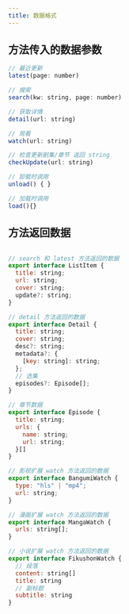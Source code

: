 ```yaml
---
title: 数据格式
---
```


## 方法传入的数据参数

```javascript
// 最近更新
latest(page: number)

// 搜索
search(kw: string, page: number)

// 获取详情
detail(url: string)

// 观看
watch(url: string)

// 检查更新剧集/章节 返回 string
checkUpdate(url: string)

// 卸载时调用
unload() { }

// 加载时调用
load(){}
```

## 方法返回数据

```javascript

// search 和 latest 方法返回的数据
export interface ListItem {
  title: string;
  url: string;
  cover: string;
  update?: string;
}

// detail 方法返回的数据
export interface Detail {
  title: string;
  cover: string;
  desc?: string;
  metadata?: {
    [key: string]: string;
  };
  // 选集
  episodes?: Episode[];
}

// 章节数据
export interface Episode {
  title: string;
  urls: {
    name: string;
    url: string;
  }[]
}

// 影视扩展 watch 方法返回的数据
export interface BangumiWatch {
  type: "hls" | "mp4";
  url: string;
}

// 漫画扩展 watch 方法返回的数据
export interface MangaWatch {
  urls: string[];
}

// 小说扩展 watch 方法返回的数据
export interface FikushonWatch {
  // 段落
  content: string[]
  title: string
  // 副标题
  subtitle: string
}

```

